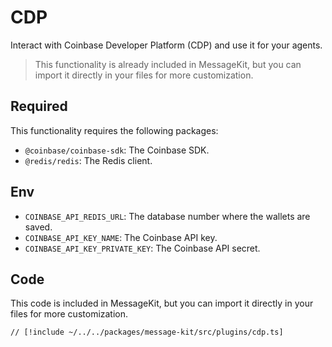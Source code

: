 # CDP

Interact with Coinbase Developer Platform (CDP) and use it for your agents.

> This functionality is already included in MessageKit, but you can import it directly in your files for more customization.

## Required

This functionality requires the following packages:

- `@coinbase/coinbase-sdk`: The Coinbase SDK.
- `@redis/redis`: The Redis client.

## Env

- `COINBASE_API_REDIS_URL`: The database number where the wallets are saved.
- `COINBASE_API_KEY_NAME`: The Coinbase API key.
- `COINBASE_API_KEY_PRIVATE_KEY`: The Coinbase API secret.

## Code

This code is included in MessageKit, but you can import it directly in your files for more customization.

```tsx [src/plugins/cdp.ts]
// [!include ~/../../packages/message-kit/src/plugins/cdp.ts]
```
